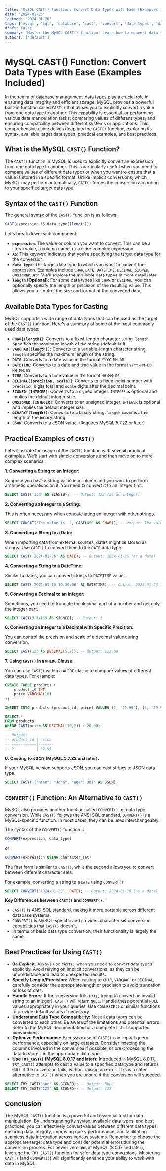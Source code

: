 ```yaml
---
title: 'MySQL CAST() Function: Convert Data Types with Ease (Examples Included)'
date: '2024-01-26'
lastmod: '2024-01-26'
tags: ['mysql', 'sql', 'database', 'cast', 'convert', 'data types', 'data manipulation', 'function']
draft: false
summary: 'Master the MySQL CAST() function! Learn how to convert data types effectively with detailed examples, improve data handling, and optimize your SQL queries.'
authors: ['default']
---
```


# MySQL CAST() Function: Convert Data Types with Ease (Examples Included)

In the realm of database management, data types play a crucial role in ensuring data integrity and efficient storage.  MySQL provides a powerful built-in function called `CAST()` that allows you to explicitly convert a value from one data type to another. This capability is essential for performing various data manipulation tasks, comparing values of different types, and ensuring compatibility between different systems or applications. This comprehensive guide delves deep into the `CAST()` function, exploring its syntax, available target data types, practical examples, and best practices.

## What is the MySQL `CAST()` Function?

The `CAST()` function in MySQL is used to explicitly convert an expression from one data type to another. This is particularly useful when you need to compare values of different data types or when you want to ensure that a value is stored in a specific format.  Unlike implicit conversions, which MySQL may perform automatically, `CAST()` forces the conversion according to your specified target data type.

## Syntax of the `CAST()` Function

The general syntax of the `CAST()` function is as follows:

```sql
CAST(expression AS data_type[(length)])
```

Let's break down each component:

*   **`expression`**:  The value or column you want to convert. This can be a literal value, a column name, or a more complex expression.
*   **`AS`**: This keyword indicates that you're specifying the target data type for the conversion.
*   **`data_type`**: The target data type to which you want to convert the expression. Examples include `CHAR`, `DATE`, `DATETIME`, `DECIMAL`, `SIGNED`, `UNSIGNED`, etc.  We'll explore the available data types in more detail later.
*   **`length` (Optional)**: For some data types like `CHAR` or `DECIMAL`, you can optionally specify the length or precision of the resulting value. This allows you to control the size and format of the converted data.

## Available Data Types for Casting

MySQL supports a wide range of data types that can be used as the target of the `CAST()` function.  Here's a summary of some of the most commonly used data types:

*   **`CHAR[(length)]`**: Converts to a fixed-length character string.  `length` specifies the maximum length of the string (default is 1).
*   **`VARCHAR[(length)]`**: Converts to a variable-length character string.  `length` specifies the maximum length of the string.
*   **`DATE`**: Converts to a date value in the format `YYYY-MM-DD`.
*   **`DATETIME`**: Converts to a date and time value in the format `YYYY-MM-DD HH:MM:SS`.
*   **`TIME`**: Converts to a time value in the format `HH:MM:SS`.
*   **`DECIMAL[(precision, scale)]`**: Converts to a fixed-point number with `precision` digits total and `scale` digits after the decimal point.
*   **`SIGNED [INTEGER]`**: Converts to a signed integer.  `INTEGER` is optional and implies the default integer size.
*   **`UNSIGNED [INTEGER]`**: Converts to an unsigned integer.  `INTEGER` is optional and implies the default integer size.
*   **`BINARY[(length)]`**: Converts to a binary string. `length` specifies the length of the binary string.
*   **`JSON`**: Converts to a JSON value. (Requires MySQL 5.7.22 or later)

## Practical Examples of `CAST()`

Let's illustrate the usage of the `CAST()` function with several practical examples. We'll start with simple conversions and then move on to more complex scenarios.

**1. Converting a String to an Integer:**

Suppose you have a string value in a column and you want to perform arithmetic operations on it. You need to convert it to an integer first.

```sql
SELECT CAST('123' AS SIGNED);  -- Output: 123 (as an integer)
```

**2. Converting an Integer to a String:**

This is often necessary when concatenating an integer with other strings.

```sql
SELECT CONCAT('The value is: ', CAST(456 AS CHAR)); -- Output: The value is: 456
```

**3. Converting a String to a Date:**

When importing data from external sources, dates might be stored as strings. Use `CAST()` to convert them to the `DATE` data type.

```sql
SELECT CAST('2024-01-26' AS DATE); -- Output: 2024-01-26 (as a date)
```

**4. Converting a String to a DateTime:**

Similar to dates, you can convert strings to `DATETIME` values.

```sql
SELECT CAST('2024-01-26 10:30:00' AS DATETIME); -- Output: 2024-01-26 10:30:00 (as a datetime)
```

**5. Converting a Decimal to an Integer:**

Sometimes, you need to truncate the decimal part of a number and get only the integer part.

```sql
SELECT CAST(3.14159 AS SIGNED); -- Output: 3
```

**6. Converting an Integer to a Decimal with Specific Precision:**

You can control the precision and scale of a decimal value during conversion.

```sql
SELECT CAST(123 AS DECIMAL(5,2)); -- Output: 123.00
```

**7. Using `CAST()` in a `WHERE` Clause:**

You can use `CAST()` within a `WHERE` clause to compare values of different data types.  For example:

```sql
CREATE TABLE products (
    product_id INT,
    price VARCHAR(10)
);

INSERT INTO products (product_id, price) VALUES (1, '19.99'), (2, '29.95'), (3, '9.99');

SELECT *
FROM products
WHERE CAST(price AS DECIMAL(10,2)) > 20.00;

-- Output:
-- product_id | price
-- -----------|-------
-- 2          | 29.95
```

**8. Casting to JSON (MySQL 5.7.22 and later):**

If your MySQL version supports JSON, you can cast strings to JSON data type.

```sql
SELECT CAST('{"name": "John", "age": 30}' AS JSON);
```

## `CONVERT()` Function: An Alternative to `CAST()`

MySQL also provides another function called `CONVERT()` for data type conversion. While `CAST()` follows the ANSI SQL standard, `CONVERT()` is a MySQL-specific function. In most cases, they can be used interchangeably.

The syntax of the `CONVERT()` function is:

```sql
CONVERT(expression, data_type)
```

or

```sql
CONVERT(expression USING character_set)
```

The first form is similar to `CAST()`, while the second allows you to convert between different character sets.

For example, converting a string to a `DATE` using `CONVERT()`:

```sql
SELECT CONVERT('2024-01-26', DATE); -- Output: 2024-01-26 (as a date)
```

**Key Differences between `CAST()` and `CONVERT()`:**

*   `CAST()` is ANSI SQL standard, making it more portable across different database systems.
*   `CONVERT()` is MySQL-specific and provides character set conversion capabilities that `CAST()` doesn't.
*   In terms of basic data type conversion, their functionality is largely the same.

## Best Practices for Using `CAST()`

*   **Be Explicit:** Always use `CAST()` when you need to convert data types explicitly. Avoid relying on implicit conversions, as they can be unpredictable and lead to unexpected results.
*   **Specify Length/Precision:**  When casting to `CHAR`, `VARCHAR`, or `DECIMAL`, carefully consider the appropriate length or precision to avoid truncation or loss of data.
*   **Handle Errors:**  If the conversion fails (e.g., trying to convert an invalid string to an integer), `CAST()` will return `NULL`.  Handle these potential `NULL` values appropriately in your queries. Use `COALESCE()` or similar functions to provide default values if necessary.
*   **Understand Data Type Compatibility:**  Not all data types can be converted to each other.  Be aware of the limitations and potential errors.  Refer to the MySQL documentation for a complete list of supported conversions.
*   **Optimize Performance:**  Excessive use of `CAST()` can impact query performance, especially on large datasets.  Consider indexing the columns involved in the conversion if possible, or pre-processing the data to store it in the appropriate data type.
*   **Use `TRY_CAST()` (MySQL 8.0.17 and later):**  Introduced in MySQL 8.0.17, `TRY_CAST()` attempts to cast a value to a specified data type and returns `NULL` if the conversion fails, without raising an error. This is a safer alternative to `CAST()` when you are unsure if the conversion will succeed.

   ```sql
   SELECT TRY_CAST('abc' AS SIGNED); -- Output: NULL
   SELECT TRY_CAST('123' AS SIGNED); -- Output: 123
   ```

## Conclusion

The MySQL `CAST()` function is a powerful and essential tool for data manipulation. By understanding its syntax, available data types, and best practices, you can effectively convert values between different data types, ensuring data integrity, improving query performance, and facilitating seamless data integration across various systems.  Remember to choose the appropriate target data type and consider potential errors during the conversion process.  For newer versions of MySQL (8.0.17 and later), leverage the `TRY_CAST()` function for safer data type conversions. Mastering `CAST()` (and `CONVERT()`) will significantly enhance your ability to work with data in MySQL.